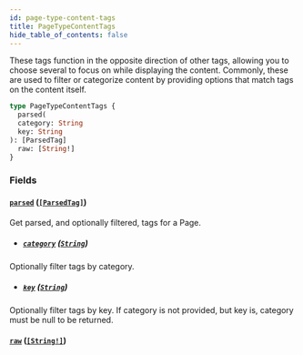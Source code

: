 ```yaml
---
id: page-type-content-tags
title: PageTypeContentTags
hide_table_of_contents: false
---
```



These tags function in the opposite direction of other tags, allowing you to
choose several to focus on while displaying the content.
Commonly, these are used to filter or categorize content by providing options that match tags on the content itself.

```graphql
type PageTypeContentTags {
  parsed(
  category: String
  key: String
): [ParsedTag]
  raw: [String!]
}
```


### Fields

#### [`parsed`](#) ([`[ParsedTag]`](/developers/demandhq-apis/storefront-api/graphql/reference/objects/parsed-tag))

Get parsed, and optionally filtered, tags for a Page.
- ##### [`category`](#) ([`String`](/developers/demandhq-apis/storefront-api/graphql/reference/scalars/string))

Optionally filter tags by category.


- ##### [`key`](#) ([`String`](/developers/demandhq-apis/storefront-api/graphql/reference/scalars/string))

Optionally filter tags by key. If category is not provided, but key is, category must be null to be returned.


#### [`raw`](#) ([`[String!]`](/developers/demandhq-apis/storefront-api/graphql/reference/scalars/string))






